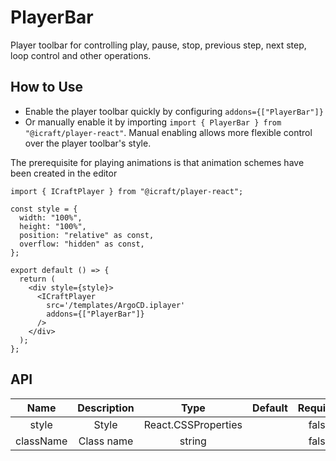 
# PlayerBar

Player toolbar for controlling play, pause, stop, previous step, next step, loop control and other operations.

## How to Use

- Enable the player toolbar quickly by configuring `addons={["PlayerBar"]}`
- Or manually enable it by importing `import { PlayerBar } from "@icraft/player-react"`. Manual enabling allows more flexible control over the player toolbar's style.

<Callout type="info">
  The prerequisite for playing animations is that animation schemes have been created in the editor
</Callout>


<Wrap>
  <PlayerBarDemo />
</Wrap>

```tsx copy
import { ICraftPlayer } from "@icraft/player-react";

const style = {
  width: "100%",
  height: "100%",
  position: "relative" as const,
  overflow: "hidden" as const,
};

export default () => {
  return (
    <div style={style}>
      <ICraftPlayer
        src='/templates/ArgoCD.iplayer'
        addons={["PlayerBar"]}
      />
    </div>
  );
};
```

## API

|   Name    | Description |        Type         | Default | Required |
| :-------: | :---------: | :-----------------: | :-----: | :------: |
|   style   |    Style    | React.CSSProperties |         |  false   |
| className | Class name  |       string        |         |  false   |